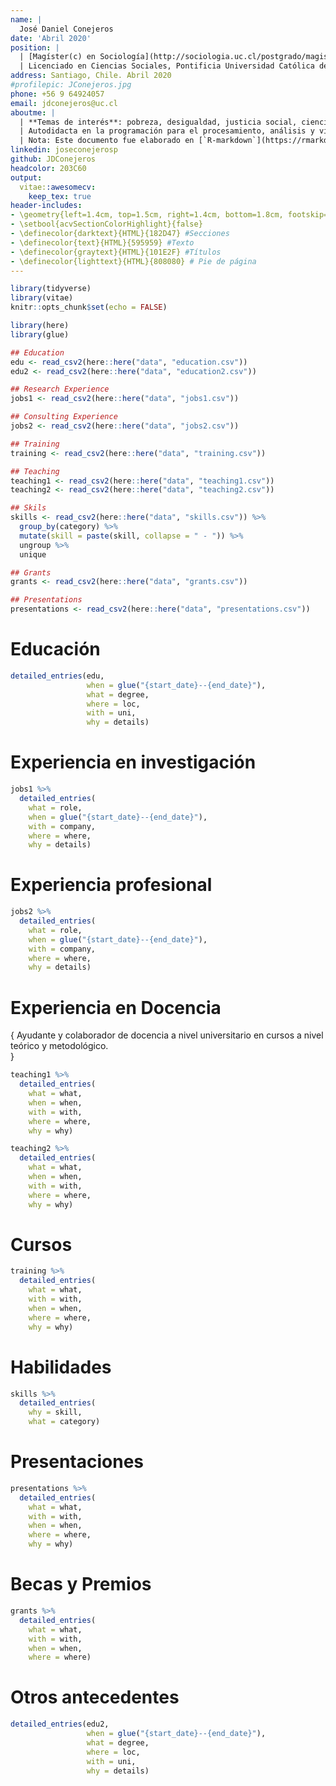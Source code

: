 ```yaml
---
name: | 
  José Daniel Conejeros
date: 'Abril 2020'
position: | 
  | [Magíster(c) en Sociología](http://sociologia.uc.cl/postgrado/magister-en-sociologia/), Pontificia Universidad Católica de Chile
  | Licenciado en Ciencias Sociales, Pontificia Universidad Católica de Chile
address: Santiago, Chile. Abril 2020
#profilepic: JConejeros.jpg
phone: +56 9 64924057
email: jdconejeros@uc.cl
aboutme: | 
  | **Temas de interés**: pobreza, desigualdad, justicia social, ciencia de datos y metodologías cuantitativas. 
  | Autodidacta en la programación para el procesamiento, análisis y visualización de datos sociales. 
  | Nota: Este documento fue elaborado en [`R-markdown`](https://rmarkdown.rstudio.com/). Puede revisar el código [aqui](https://github.com/JDConejeros/CV). 
linkedin: joseconejerosp
github: JDConejeros
headcolor: 203C60
output: 
  vitae::awesomecv:
    keep_tex: true
header-includes:
- \geometry{left=1.4cm, top=1.5cm, right=1.4cm, bottom=1.8cm, footskip=.5cm}
- \setbool{acvSectionColorHighlight}{false}
- \definecolor{darktext}{HTML}{182D47} #Secciones
- \definecolor{text}{HTML}{595959} #Texto
- \definecolor{graytext}{HTML}{101E2F} #Títulos
- \definecolor{lighttext}{HTML}{808080} # Pie de página
---
```


```r
library(tidyverse)
library(vitae)
knitr::opts_chunk$set(echo = FALSE)
```

```r
library(here)
library(glue)

## Education
edu <- read_csv2(here::here("data", "education.csv"))
edu2 <- read_csv2(here::here("data", "education2.csv"))

## Research Experience 
jobs1 <- read_csv2(here::here("data", "jobs1.csv"))

## Consulting Experience 
jobs2 <- read_csv2(here::here("data", "jobs2.csv"))

## Training
training <- read_csv2(here::here("data", "training.csv"))

## Teaching 
teaching1 <- read_csv2(here::here("data", "teaching1.csv"))
teaching2 <- read_csv2(here::here("data", "teaching2.csv"))

## Skils
skills <- read_csv2(here::here("data", "skills.csv")) %>% 
  group_by(category) %>% 
  mutate(skill = paste(skill, collapse = " - ")) %>% 
  ungroup %>% 
  unique

## Grants
grants <- read_csv2(here::here("data", "grants.csv"))

## Presentations
presentations <- read_csv2(here::here("data", "presentations.csv"))
```

# Educación 

```r
detailed_entries(edu, 
                 when = glue("{start_date}--{end_date}"),
                 what = degree,
                 where = loc,
                 with = uni,
                 why = details)
```

# Experiencia en investigación

```r
jobs1 %>% 
  detailed_entries(
    what = role,
    when = glue("{start_date}--{end_date}"),
    with = company,
    where = where,
    why = details)
```


# Experiencia profesional

```r
jobs2 %>% 
  detailed_entries(
    what = role,
    when = glue("{start_date}--{end_date}"),
    with = company,
    where = where,
    why = details)
```

# Experiencia en Docencia

\footnotesize{
Ayudante y colaborador de docencia a nivel universitario en cursos a nivel teórico y metodológico.   
}

```r
teaching1 %>% 
  detailed_entries(
    what = what, 
    when = when,
    with = with, 
    where = where, 
    why = why)
```

```r
teaching2 %>% 
  detailed_entries(
    what = what, 
    when = when, 
    with = with, 
    where = where, 
    why = why)
```


# Cursos 

```r
training %>% 
  detailed_entries(
    what = what, 
    with = with, 
    when = when, 
    where = where, 
    why = why)
```

\break

# Habilidades

```r
skills %>% 
  detailed_entries(
    why = skill, 
    what = category)
```


# Presentaciones 

```r
presentations %>% 
  detailed_entries(
    what = what,
    with = with,
    when = when,
    where = where,
    why = why)
```

# Becas y Premios

```r
grants %>% 
  detailed_entries(
    what = what, 
    with = with, 
    when = when,  
    where = where)
```

# Otros antecedentes 

```r
detailed_entries(edu2, 
                 when = glue("{start_date}--{end_date}"),
                 what = degree,
                 where = loc,
                 with = uni,
                 why = details)
```


